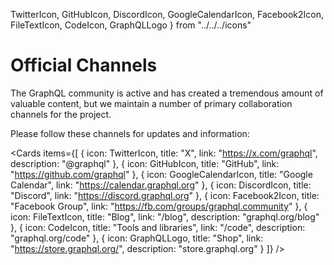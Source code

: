   TwitterIcon,
  GitHubIcon,
  DiscordIcon,
  GoogleCalendarIcon,
  Facebook2Icon,
  FileTextIcon,
  CodeIcon,
  GraphQLLogo
} from "../../../icons"

# Official Channels

The GraphQL community is active and has created a tremendous amount of valuable
content, but we maintain a number of primary collaboration channels for the
project.

Please follow these channels for updates and information:

<Cards
  items={[
    {
      icon: TwitterIcon,
      title: "X",
      link: "https://x.com/graphql",
      description: "@graphql"
    },
    {
      icon: GitHubIcon,
      title: "GitHub",
      link: "https://github.com/graphql"
    },
    {
      icon: GoogleCalendarIcon,
      title: "Google Calendar",
      link: "https://calendar.graphql.org"
    },
    {
      icon: DiscordIcon,
      title: "Discord",
      link: "https://discord.graphql.org"
    },
    {
      icon: Facebook2Icon,
      title: "Facebook Group",
      link: "https://fb.com/groups/graphql.community"
    },
    {
      icon: FileTextIcon,
      title: "Blog",
      link: "/blog",
      description: "graphql.org/blog"
    },
    {
      icon: CodeIcon,
      title: "Tools and libraries",
      link: "/code",
      description: "graphql.org/code"
    },
    {
      icon: GraphQLLogo,
      title: "Shop",
      link: "https://store.graphql.org/",
      description: "store.graphql.org"
    }
  ]}
/>
